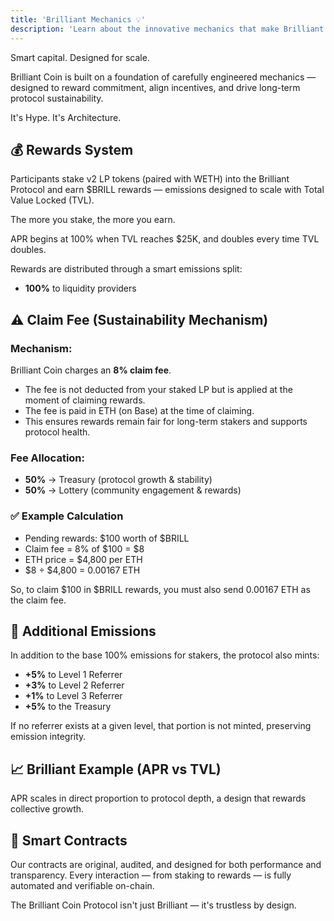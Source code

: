 ```yaml
---
title: 'Brilliant Mechanics 💡'
description: 'Learn about the innovative mechanics that make Brilliant Coin unique'
---
```


Smart capital. Designed for scale.

Brilliant Coin is built on a foundation of carefully engineered mechanics — designed to reward commitment, align incentives, and drive long-term protocol sustainability.

It's Hype. It's Architecture.

## 💰 Rewards System

Participants stake v2 LP tokens (paired with WETH) into the Brilliant Protocol and earn $BRILL rewards — emissions designed to scale with Total Value Locked (TVL).

The more you stake, the more you earn.

APR begins at 100% when TVL reaches $25K, and doubles every time TVL doubles.

Rewards are distributed through a smart emissions split:

- **100%** to liquidity providers

## ⚠️ Claim Fee (Sustainability Mechanism)

### Mechanism:

Brilliant Coin charges an **8% claim fee**.

- The fee is not deducted from your staked LP but is applied at the moment of claiming rewards.
- The fee is paid in ETH (on Base) at the time of claiming.
- This ensures rewards remain fair for long-term stakers and supports protocol health.

### Fee Allocation:

- **50%** → Treasury (protocol growth & stability)
- **50%** → Lottery (community engagement & rewards)

### ✅ Example Calculation

- Pending rewards: $100 worth of $BRILL
- Claim fee = 8% of $100 = $8
- ETH price = $4,800 per ETH
- $8 ÷ $4,800 = 0.00167 ETH

So, to claim $100 in $BRILL rewards, you must also send 0.00167 ETH as the claim fee.

## 🧮 Additional Emissions

In addition to the base 100% emissions for stakers, the protocol also mints:

- **+5%** to Level 1 Referrer
- **+3%** to Level 2 Referrer  
- **+1%** to Level 3 Referrer
- **+5%** to the Treasury

If no referrer exists at a given level, that portion is not minted, preserving emission integrity.

## 📈 Brilliant Example (APR vs TVL)

APR scales in direct proportion to protocol depth, a design that rewards collective growth.

## 🔐 Smart Contracts

Our contracts are original, audited, and designed for both performance and transparency. Every interaction — from staking to rewards — is fully automated and verifiable on-chain.

The Brilliant Coin Protocol isn't just Brilliant — it's trustless by design.
